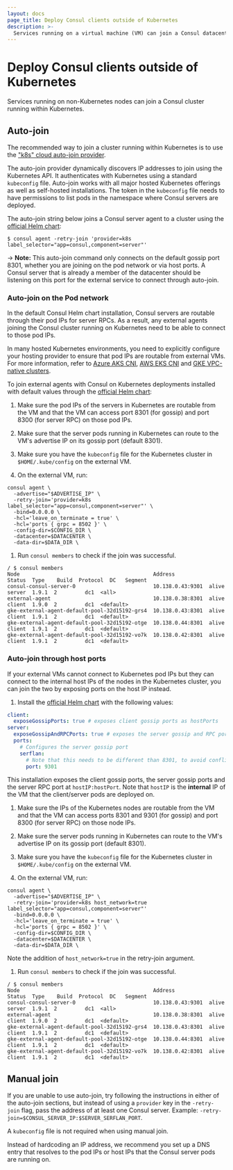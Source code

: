 ```yaml
---
layout: docs
page_title: Deploy Consul clients outside of Kubernetes
description: >-
  Services running on a virtual machine (VM) can join a Consul datacenter running on Kubernetes. Learn how to configure the Kubernetes installation to accept communication from external services.
---
```


# Deploy Consul clients outside of Kubernetes

Services running on non-Kubernetes nodes can join a Consul cluster running within Kubernetes.

## Auto-join

The recommended way to join a cluster running within Kubernetes is to
use the ["k8s" cloud auto-join provider](/consul/docs/install/cloud-auto-join#kubernetes-k8s).

The auto-join provider dynamically discovers IP addresses to join using
the Kubernetes API. It authenticates with Kubernetes using a standard
`kubeconfig` file. Auto-join works with all major hosted Kubernetes offerings
as well as self-hosted installations. The token in the `kubeconfig` file
needs to have permissions to list pods in the namespace where Consul servers
are deployed.

The auto-join string below joins a Consul server agent to a cluster using the [official Helm chart](/consul/docs/reference/k8s/helm):

```shell-session
$ consul agent -retry-join 'provider=k8s label_selector="app=consul,component=server"'
```

-> **Note:** This auto-join command only connects on the default gossip port
8301, whether you are joining on the pod network or via host ports.  A
Consul server that is already a member of the datacenter should be
listening on this port for the external service to connect through
auto-join.

### Auto-join on the Pod network

In the default Consul Helm chart installation, Consul servers are
routable through their pod IPs for server RPCs. As a result, any
external agents joining the Consul cluster running on Kubernetes
need to be able to connect to those pod IPs.

In many hosted Kubernetes environments, you need to explicitly configure
your hosting provider to ensure that pod IPs are routable from external VMs.
For more information, refer to [Azure AKS CNI](https://docs.microsoft.com/en-us/azure/aks/concepts-network#azure-cni-advanced-networking),
[AWS EKS CNI](https://docs.aws.amazon.com/eks/latest/userguide/pod-networking.html) and
[GKE VPC-native clusters](https://cloud.google.com/kubernetes-engine/docs/concepts/alias-ips).

To join external agents with Consul on Kubernetes deployments installed with default values through the [official Helm chart](/consul/docs/reference/k8s/helm):

  1. Make sure the pod IPs of the servers in Kubernetes are
  routable from the VM and that the VM can access port 8301 (for gossip) and
  port 8300 (for server RPC) on those pod IPs.

  1. Make sure that the server pods running in Kubernetes can route
  to the VM's advertise IP on its gossip port (default 8301).

  1. Make sure you have the `kubeconfig` file for the Kubernetes cluster in `$HOME/.kube/config` on the external VM.

  1. On the external VM, run:

  ```shell-session
  consul agent \
    -advertise="$ADVERTISE_IP" \
    -retry-join='provider=k8s label_selector="app=consul,component=server"' \
    -bind=0.0.0.0 \
    -hcl='leave_on_terminate = true' \
    -hcl='ports { grpc = 8502 }' \
    -config-dir=$CONFIG_DIR \
    -datacenter=$DATACENTER \
    -data-dir=$DATA_DIR \
  ```

  1. Run `consul members` to check if the join was successful.

  ```shell-session
  / $ consul members
  Node                                           Address           Status  Type    Build  Protocol  DC   Segment
  consul-consul-server-0                         10.138.0.43:9301  alive    server  1.9.1  2         dc1  <all>
  external-agent                                 10.138.0.38:8301  alive    client  1.9.0  2         dc1  <default>
  gke-external-agent-default-pool-32d15192-grs4  10.138.0.43:8301  alive    client  1.9.1  2         dc1  <default>
  gke-external-agent-default-pool-32d15192-otge  10.138.0.44:8301  alive    client  1.9.1  2         dc1  <default>
  gke-external-agent-default-pool-32d15192-vo7k  10.138.0.42:8301  alive    client  1.9.1  2         dc1  <default>
  ```

### Auto-join through host ports

If your external VMs cannot connect to Kubernetes pod IPs but they can connect
to the internal host IPs of the nodes in the Kubernetes cluster, you can join the two by exposing ports on the host IP instead.

  1. Install the [official Helm chart](/consul/docs/reference/k8s/helm) with the following values:
  ```yaml
  client:
    exposeGossipPorts: true # exposes client gossip ports as hostPorts
  server:
    exposeGossipAndRPCPorts: true # exposes the server gossip and RPC ports as hostPorts
    ports:
      # Configures the server gossip port
      serflan:
        # Note that this needs to be different than 8301, to avoid conflicting with the client gossip hostPort
        port: 9301
  ```
   This installation exposes the client gossip ports, the server gossip ports and the server RPC port at `hostIP:hostPort`. Note that `hostIP` is the **internal** IP of the VM that the client/server pods are deployed on.

  1. Make sure the IPs of the Kubernetes nodes are routable from the VM and
  that the VM can access ports 8301 and 9301 (for gossip) and port 8300 (for
  server RPC) on those node IPs.

  1. Make sure the server pods running in Kubernetes can route to
  the VM's advertise IP on its gossip port (default 8301).

  1. Make sure you have the `kubeconfig` file for the Kubernetes cluster in `$HOME/.kube/config` on the external VM.

  1. On the external VM, run:
   
  ```shell-session
  consul agent \
    -advertise="$ADVERTISE_IP" \
    -retry-join='provider=k8s host_network=true label_selector="app=consul,component=server"'
    -bind=0.0.0.0 \
    -hcl='leave_on_terminate = true' \
    -hcl='ports { grpc = 8502 }' \
    -config-dir=$CONFIG_DIR \
    -datacenter=$DATACENTER \
    -data-dir=$DATA_DIR \
  ```

  Note the addition of `host_network=true` in the retry-join argument.

  1. Run `consul members` to check if the join was successful.
   
  ```shell-session
  / $ consul members
  Node                                           Address           Status  Type    Build  Protocol  DC   Segment
  consul-consul-server-0                         10.138.0.43:9301  alive    server  1.9.1  2         dc1  <all>
  external-agent                                 10.138.0.38:8301  alive    client  1.9.0  2         dc1  <default>
  gke-external-agent-default-pool-32d15192-grs4  10.138.0.43:8301  alive    client  1.9.1  2         dc1  <default>
  gke-external-agent-default-pool-32d15192-otge  10.138.0.44:8301  alive    client  1.9.1  2         dc1  <default>
  gke-external-agent-default-pool-32d15192-vo7k  10.138.0.42:8301  alive    client  1.9.1  2         dc1  <default>
  ```

## Manual join

If you are unable to use auto-join, try following the instructions in
either of the auto-join sections, but instead of using a `provider` key in the
`-retry-join` flag, pass the address of at least one Consul server. Example: `-retry-join=$CONSUL_SERVER_IP:$SERVER_SERFLAN_PORT`.

A `kubeconfig` file is not required when using manual join.

Instead of hardcoding an IP address, we recommend you set up a DNS entry
that resolves to the pod IPs or host IPs that the Consul server pods are running on.